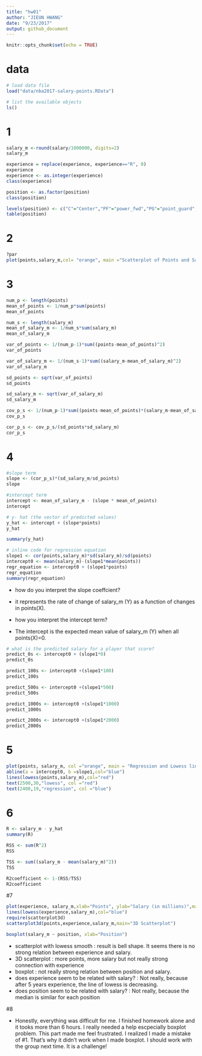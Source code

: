 ```yaml
---
title: "hw01"
author: "JIEUN HWANG"
date: "9/23/2017"
output: github_document
---
```


```r
knitr::opts_chunk$set(echo = TRUE)
```

# data

```r
# load data file
load("data/nba2017-salary-points.RData")

# list the available objects
ls()
```

# 1

```r
salary_m <-round(salary/1000000, digits=2)
salary_m

experience = replace(experience, experience=="R", 0)
experience
experience <- as.integer(experience) 
class(experience)

```


```r
position <- as.factor(position)
class(position)

levels(position) <- c("C"="Center","PF"="power_fwd","PG"="point_guard","SF"="small_fwd","SG"="Shoot_guard")
table(position)
```

# 2

```r
?par
plot(points,salary_m,col= "orange", main ="Scatterplot of Points and Salary",xlab="Points", ylab="Salary (in millions)",cex=1.2,pch=0)
```

# 3

```r
num_p <- length(points)
mean_of_points <- 1/num_p*sum(points)
mean_of_points

num_s <- length(salary_m)
mean_of_salary_m <- 1/num_s*sum(salary_m)
mean_of_salary_m

var_of_points <- 1/(num_p-1)*sum((points-mean_of_points)^2)
var_of_points

var_of_salary_m <- 1/(num_s-1)*sum((salary_m-mean_of_salary_m)^2)
var_of_salary_m

sd_points <- sqrt(var_of_points)
sd_points

sd_salary_m <- sqrt(var_of_salary_m)
sd_salary_m

cov_p_s <- 1/(num_p-1)*sum((points-mean_of_points)*(salary_m-mean_of_salary_m))
cov_p_s

cor_p_s <- cov_p_s/(sd_points*sd_salary_m)
cor_p_s
```

# 4

```r
#slope term
slope <- (cor_p_s)*(sd_salary_m/sd_points)
slope

#intercept term
intercept <- mean_of_salary_m - (slope * mean_of_points)
intercept

# y- hat (the vector of predicted values)
y_hat <- intercept + (slope*points)
y_hat

summary(y_hat)

# inline code for regression equation 
slope1 <- cor(points,salary_m)*sd(salary_m)/sd(points)
intercept0 <- mean(salary_m)-(slope1*mean(points))
regr_equation <- intercept0 + (slope1*points)
regr_equation
summary(regr_equation)
```

* how do you interpret the slope coeffcient?
 * it represents the rate of change of salary_m (Y) as a function of changes in points(X).

* how you interpret the intercept term?
 * The intercept is the expected mean value of salary_m (Y) when all points(X)=0.

```r
# what is the predicted salary for a player that score?
predict_0s <- intercept0 + (slope1*0)
predict_0s

predict_100s <- intercept0 +(slope1*100)
predict_100s

predict_500s <- intercept0 +(slope1*500)
predict_500s

predict_1000s <- intercept0 +(slope1*1000)
predict_1000s

predict_2000s <- intercept0 +(slope1*2000)
predict_2000s

```

# 5

```r
plot(points, salary_m, col ="orange", main = "Regression and Lowess lines",xlab="Points", ylab="Salary (in millions)")
abline(a = intercept0, b =slope1,col="blue")
lines(lowess(points,salary_m),col="red")
text(2500,30,"lowess", col ="red")
text(2400,19,"regression", col ="blue")
```

# 6

```r
R <- salary_m - y_hat
summary(R)

RSS <- sum(R^2)
RSS

TSS <- sum((salary_m - mean(salary_m)^2))
TSS

R2coefficient <- 1-(RSS/TSS)
R2coefficient
```

#7

```r
plot(experience, salary_m,xlab="Points", ylab="Salary (in millions)",main ="Scatterplot with lowess smooth",col ="pink")
lines(lowess(experience,salary_m),col="blue")
require(scatterplot3d)
scatterplot3d(points,experience,salary_m,main="3D Scatterplot")

boxplot(salary_m ~ position, xlab="Position")

```

* scatterplot with lowess smooth : result is bell shape. It seems there is no strong relation between experience and salary.
* 3D scatterplot : more points, more salary but not really strong connection with experience 
* boxplot : not really strong relation between position and salary.
* does experience seem to be related with salary? : Not really, because after 5 years experience, the line of lowess is decreasing.
* does position seem to be related with salary? : Not really, because the median is similar for each position 


#8

* Honestly, everything was difficult for me. I finished homework alone and it tooks more than 6 hours. I really needed a help escpecially boxplot problem. This part made me feel frustrated. I realized I made a mistake of #1. That's why it didn't work when I made boxplot. I should work with the group next time. It is a challenge!


